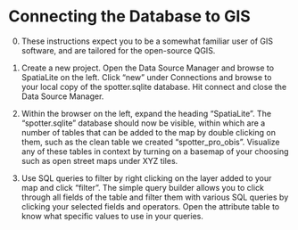# Connecting the Database to GIS {#gis}

0. These instructions expect you to be a somewhat familiar user of GIS software, and are tailored for the open-source QGIS. 

1. Create a new project. Open the Data Source Manager and browse to SpatiaLite on the left. Click "new" under Connections and browse to your local copy of the spotter.sqlite database. Hit connect and close the Data Source Manager.

2. Within the browser on the left, expand the heading "SpatiaLite". The "spotter.sqlite" database should now be visible, within which are a number of tables that can be added to the map by double clicking on them, such as the clean table we created "spotter_pro_obis". Visualize any of these tables in context by turning on a basemap of your choosing such as open street maps under XYZ tiles. 

3. Use SQL queries to filter by right clicking on the layer added to your map and click "filter". The simple query builder allows you to click through all fields of the table and filter them with various SQL queries by clicking your selected fields and operators. Open the attribute table to know what specific values to use in your queries.  




